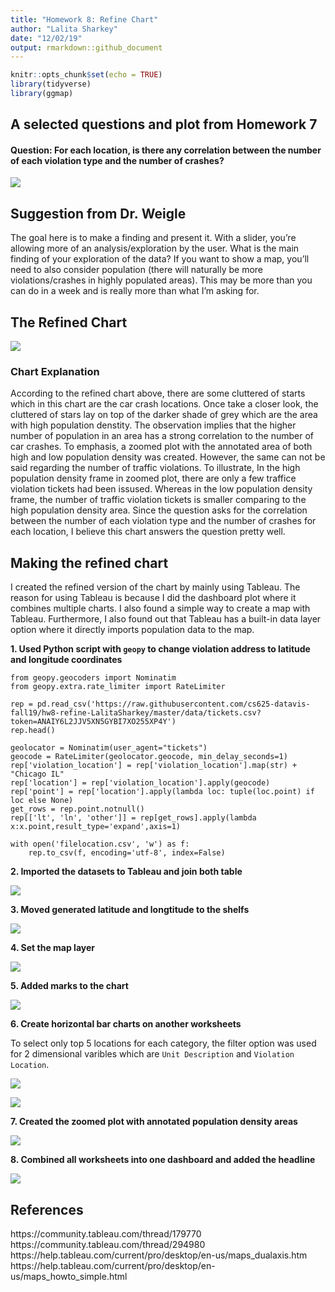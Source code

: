```yaml
---
title: "Homework 8: Refine Chart"
author: "Lalita Sharkey"  
date: "12/02/19"  
output: rmarkdown::github_document
---
```


```r
knitr::opts_chunk$set(echo = TRUE)
library(tidyverse)
library(ggmap)
```

## A selected questions and plot from Homework 7
#### Question: For each location, is there any correlation between the number of each violation type and the number of crashes? 
![](img/q1.png)

## Suggestion from Dr. Weigle 
The goal here is to make a finding and present it. With a slider, you're allowing more of an analysis/exploration by the user.  What is the main finding of your exploration of the data? If you want to show a map, you'll need to also consider population (there will naturally be more violations/crashes in highly populated areas).  This may be more than you can do in a week and is really more than what I'm asking for. 

## The Refined Chart
![](img/refined.png)

### Chart Explanation
According to the refined chart above, there are some cluttered of starts which in this chart are the car crash locations. Once take a closer look, the cluttered of stars lay on top of the darker shade of grey which are the area with high population denstity.  The observation implies that the higher number of population in an area has a strong correlation to the number of car crashes. To emphasis, a zoomed plot with the annotated area of both high and low population density was created.  However, the same can not be said regarding the number of traffic violations. To illustrate, In the high population density frame in zoomed plot, there are only a few traffice violation tickets had been issused. Whereas in the low population density frame, the number of traffic violation tickets is smaller comparing to the high population density area. Since the question asks for the correlation between the number of each violation type and the number of crashes for each location, I believe this chart answers the question pretty well. 

## Making the refined chart  
I created the refined version of the chart by mainly using Tableau. The reason for using Tableau is because I did the dashboard plot where it combines multiple charts. I also found a simple way to create a map with Tableau. Furthermore, I also found out that Tableau has a built-in data layer option where it directly imports population data to the map.  

**1. Used Python script with `geopy` to change violation address to latitude and longitude coordinates**   

```
from geopy.geocoders import Nominatim
from geopy.extra.rate_limiter import RateLimiter

rep = pd.read_csv('https://raw.githubusercontent.com/cs625-datavis-fall19/hw8-refine-LalitaSharkey/master/data/tickets.csv?token=ANAIY6L2JJV5XN5GYBI7XO255XP4Y')
rep.head()

geolocator = Nominatim(user_agent="tickets")
geocode = RateLimiter(geolocator.geocode, min_delay_seconds=1)
rep['violation_location'] = rep['violation_location'].map(str) + "Chicago IL"
rep['location'] = rep['violation_location'].apply(geocode)
rep['point'] = rep['location'].apply(lambda loc: tuple(loc.point) if loc else None)
get_rows = rep.point.notnull()
rep[['lt', 'ln', 'other']] = rep[get_rows].apply(lambda x:x.point,result_type='expand',axis=1)

with open('filelocation.csv', 'w') as f:
    rep.to_csv(f, encoding='utf-8', index=False)
```

**2. Imported the datasets to Tableau and join both table**  

![](img/join.png)

**3. Moved generated latitude and longtitude to the shelfs**

![](img/set.png)

**4. Set the map layer**  

![](img/data_layer.png)

**5. Added marks to the chart**  

![](img/lat.png)

**6. Create horizontal bar charts on another worksheets**  

To select only top 5 locations for each category, the filter option was used for 2 dimensional varibles which are `Unit Description` and `Violation Location`. 

![](img/b1.png)


![](img/b2.png)

**7. Created the zoomed plot with annotated population density areas**  

![](img/anno.png)

**8. Combined all worksheets into one dashboard and added the headline**  

![](img/dash.png)

## References  
https://community.tableau.com/thread/179770  
https://community.tableau.com/thread/294980  
https://help.tableau.com/current/pro/desktop/en-us/maps_dualaxis.htm  
https://help.tableau.com/current/pro/desktop/en-us/maps_howto_simple.html  



